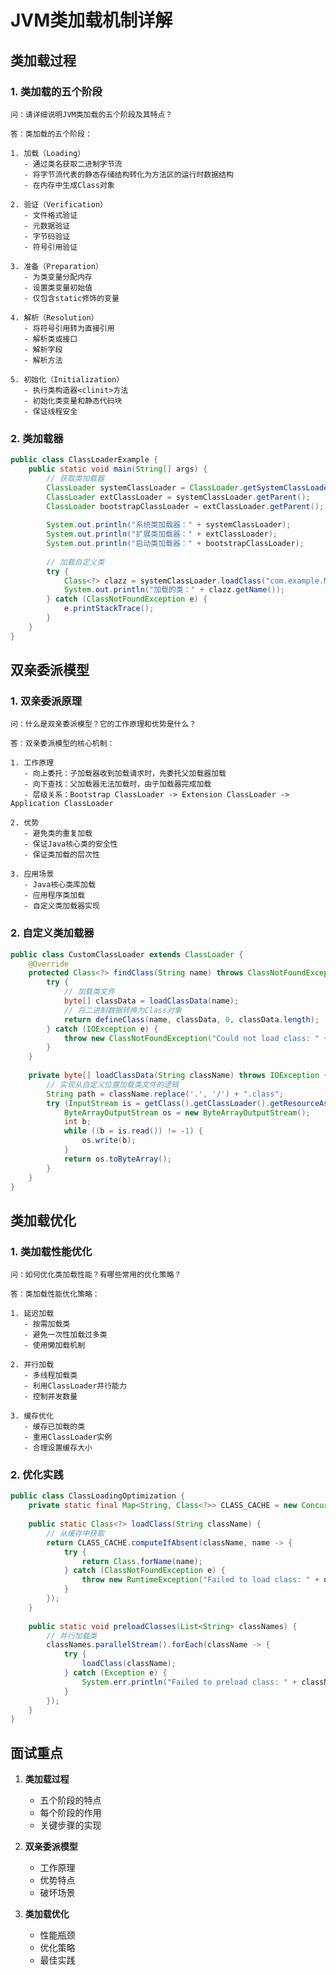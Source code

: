 # JVM类加载机制详解

## 类加载过程

### 1. 类加载的五个阶段

```plaintext
问：请详细说明JVM类加载的五个阶段及其特点？

答：类加载的五个阶段：

1. 加载（Loading）
   - 通过类名获取二进制字节流
   - 将字节流代表的静态存储结构转化为方法区的运行时数据结构
   - 在内存中生成Class对象

2. 验证（Verification）
   - 文件格式验证
   - 元数据验证
   - 字节码验证
   - 符号引用验证

3. 准备（Preparation）
   - 为类变量分配内存
   - 设置类变量初始值
   - 仅包含static修饰的变量

4. 解析（Resolution）
   - 将符号引用转为直接引用
   - 解析类或接口
   - 解析字段
   - 解析方法

5. 初始化（Initialization）
   - 执行类构造器<clinit>方法
   - 初始化类变量和静态代码块
   - 保证线程安全
```

### 2. 类加载器

```java
public class ClassLoaderExample {
    public static void main(String[] args) {
        // 获取类加载器
        ClassLoader systemClassLoader = ClassLoader.getSystemClassLoader();
        ClassLoader extClassLoader = systemClassLoader.getParent();
        ClassLoader bootstrapClassLoader = extClassLoader.getParent();
        
        System.out.println("系统类加载器：" + systemClassLoader);
        System.out.println("扩展类加载器：" + extClassLoader);
        System.out.println("启动类加载器：" + bootstrapClassLoader);
        
        // 加载自定义类
        try {
            Class<?> clazz = systemClassLoader.loadClass("com.example.MyClass");
            System.out.println("加载的类：" + clazz.getName());
        } catch (ClassNotFoundException e) {
            e.printStackTrace();
        }
    }
}
```

## 双亲委派模型

### 1. 双亲委派原理

```plaintext
问：什么是双亲委派模型？它的工作原理和优势是什么？

答：双亲委派模型的核心机制：

1. 工作原理
   - 向上委托：子加载器收到加载请求时，先委托父加载器加载
   - 向下查找：父加载器无法加载时，由子加载器完成加载
   - 层级关系：Bootstrap ClassLoader -> Extension ClassLoader -> Application ClassLoader

2. 优势
   - 避免类的重复加载
   - 保证Java核心类的安全性
   - 保证类加载的层次性

3. 应用场景
   - Java核心类库加载
   - 应用程序类加载
   - 自定义类加载器实现
```

### 2. 自定义类加载器

```java
public class CustomClassLoader extends ClassLoader {
    @Override
    protected Class<?> findClass(String name) throws ClassNotFoundException {
        try {
            // 加载类文件
            byte[] classData = loadClassData(name);
            // 将二进制数据转换为Class对象
            return defineClass(name, classData, 0, classData.length);
        } catch (IOException e) {
            throw new ClassNotFoundException("Could not load class: " + name, e);
        }
    }
    
    private byte[] loadClassData(String className) throws IOException {
        // 实现从自定义位置加载类文件的逻辑
        String path = className.replace('.', '/') + ".class";
        try (InputStream is = getClass().getClassLoader().getResourceAsStream(path)) {
            ByteArrayOutputStream os = new ByteArrayOutputStream();
            int b;
            while ((b = is.read()) != -1) {
                os.write(b);
            }
            return os.toByteArray();
        }
    }
}
```

## 类加载优化

### 1. 类加载性能优化

```plaintext
问：如何优化类加载性能？有哪些常用的优化策略？

答：类加载性能优化策略：

1. 延迟加载
   - 按需加载类
   - 避免一次性加载过多类
   - 使用懒加载机制

2. 并行加载
   - 多线程加载类
   - 利用ClassLoader并行能力
   - 控制并发数量

3. 缓存优化
   - 缓存已加载的类
   - 重用ClassLoader实例
   - 合理设置缓存大小
```

### 2. 优化实践

```java
public class ClassLoadingOptimization {
    private static final Map<String, Class<?>> CLASS_CACHE = new ConcurrentHashMap<>();
    
    public static Class<?> loadClass(String className) {
        // 从缓存中获取
        return CLASS_CACHE.computeIfAbsent(className, name -> {
            try {
                return Class.forName(name);
            } catch (ClassNotFoundException e) {
                throw new RuntimeException("Failed to load class: " + name, e);
            }
        });
    }
    
    public static void preloadClasses(List<String> classNames) {
        // 并行加载类
        classNames.parallelStream().forEach(className -> {
            try {
                loadClass(className);
            } catch (Exception e) {
                System.err.println("Failed to preload class: " + className);
            }
        });
    }
}
```

## 面试重点

1. **类加载过程**
   - 五个阶段的特点
   - 每个阶段的作用
   - 关键步骤的实现

2. **双亲委派模型**
   - 工作原理
   - 优势特点
   - 破坏场景

3. **类加载优化**
   - 性能瓶颈
   - 优化策略
   - 最佳实践